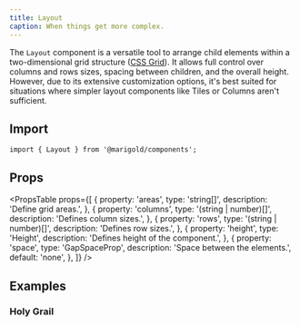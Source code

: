 ```yaml
---
title: Layout
caption: When things get more complex.
---
```


The `Layout` component is a versatile tool to arrange child elements within a two-dimensional grid structure ([CSS Grid](https://developer.mozilla.org/en-US/docs/Web/CSS/CSS_Grid_Layout/Basic_Concepts_of_Grid_Layout)). It allows full control over columns and rows sizes, spacing between children, and the overall height. However, due to its extensive customization options, it's best suited for situations where simpler layout components like Tiles or Columns aren't sufficient.

## Import

```tsx
import { Layout } from '@marigold/components';
```

## Props

<PropsTable
  props={[
    {
      property: 'areas',
      type: 'string[]',
      description: 'Define grid areas.',
    },
    {
      property: 'columns',
      type: '(string | number)[]',
      description: 'Defines column sizes.',
    },
    {
      property: 'rows',
      type: '(string | number)[]',
      description: 'Defines row sizes.',
    },
    {
      property: 'height',
      type: 'Height',
      description: 'Defines height of the component.',
    },
    {
      property: 'space',
      type: 'GapSpaceProp',
      description: 'Space between the elements.',
      default: 'none',
    },
  ]}
/>

## Examples

### Holy Grail
